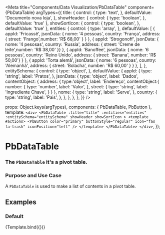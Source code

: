 
<Meta
  title="Components/Data Visualization/PbDataTable"
  component={PbDataTable}
  argTypes={{
       title: {
        control: {
          type: 'text',
        },
        defaultValue: 'Documento nova loja',
      },
      showHeader: {
        control: {
          type: 'boolean',
        },
        defaultValue: 'true'
      },
      showSortIcon: {
        control: {
          type: 'boolean',
        },
        defaultValue: 'true'
      },
      entities: {
        control: {
          type: 'array',
        },
        defaultValue: [
          { appId: 'Fricassê', jsonData: { nome: '4 pessoas', country: 'França', address: { street: 'Frango',number: 'R$ 68,00' } } },
          { appId: 'Strogonoff', jsonData: { nome: '4 pesosas', country: 'Russia', address: { street: 'Creme de leite',number: 'R$ 38,00' }} },
          { appId: 'Banoffee', jsonData: { nome: '6 pessoas', country: 'Reino Unido', address: { street: 'Banana', number: 'R$ 50,00'} } },
          { appId: 'Torta alemã', jsonData: { nome: '6 pessoas', country: 'Alemanhã', address: { street: 'Bolacha', number: 'R$ 60,00' } } },
        ],
      },
      entitySchema: {
        control: {
          type: 'object',
        },
        defaultValue: {
          appId: {
            type: 'string',
            label: 'Pratos',
          },
          jsonData: {
            type: 'object',
            label: 'Dados',
            contentObject: {
              address: {
                type:'object',
                label: 'Endereço',
                contentObject:{
                  number: {
                    type: 'number',
                    label: 'Valor',
                  },
                  street: {
                    type: 'string',
                    label: 'Ingrediente  Chave',
                  }
                }
              },
              nome: {
                type: 'string',
                label: 'Serve',
              },
              country: {
                type: 'string',
                label: 'Pais',
              },
            },
          },
        },
      },
  }}
/>

  props: Object.keys(argTypes),
  components: { PbDataTable, PbButton },
  template: `
    <div>
      <PbDataTable
        :title="title"
        :entities="entities"
        :entitySchema="entitySchema"
        showHeader
        showSortIcon
      >
        <template #actions>
          <PbButton
            color="primary"
            buttonStyle="regular"
            icon="fas fa-trash"
            iconPosition="left"
          />
        </template>
      </PbDataTable>
    </div>
  `,
});

# **PbDataTable**
### The `PbDataTable` it's a pivot table.

### Purpose and Use Case

A `PbDataTable` is used to make a list of contents in a pivot table.

## Examples

### Default

<Canvas>
  <Story name="Default">
    {Template.bind({})}
  </Story>
</Canvas>